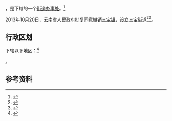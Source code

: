 {{中国乡级行政区|53/03/02/101/000}}

'''{{PAGENAMEBASE}}'''，是{{PRC admin/fullname|53/03/02/101/000|3}}下辖的一个[[街道办事处|街道办事处]]。<ref>{{PRC admin/ref sgc|{{PRC admin/parent|53/03/02/101/000}}}}</ref>

2013年10月20日，云南省人民政府批复同意撤销[[三宝镇_(曲靖市)|三宝镇]]，设立三宝街道<ref>{{Cite web |url=http://xxgk.yn.gov.cn/uploadfile/document_20140902/20150831162107504.pdf |title=云南省人民政府关于同意曲靖市撤销15个乡镇设立街道的批复（云政复〔2013〕77号） |access-date=2017-09-07 |archive-url=https://web.archive.org/web/20170907213621/http://xxgk.yn.gov.cn/uploadfile/document_20140902/20150831162107504.pdf |archive-date=2017-09-07 |dead-url=yes }}</ref><ref>{{cite web|title=我市乡级行政区划调整基本结束|url=http://epaper.qjrb.cn/html/2014-02/08/content_177445.htm|publisher=曲靖日报|deadurl=yes|archiveurl=https://web.archive.org/web/20170907213945/http://epaper.qjrb.cn/html/2014-02/08/content_177445.htm|archivedate=2017-09-07|accessdate=2017-09-07}}</ref>。

== 行政区划 ==

{{PAGENAMEBASE}}下辖以下地区：<ref>{{PRC admin/ref sgc|53/03/02/101/000}}</ref>

{{PRC admin/children|53/03/02/101/000}}。

== 参考资料 ==

{{reflist}}

{{行政区划小作品}}
{{PRC admin/navcat|53/03/02/101/000}}